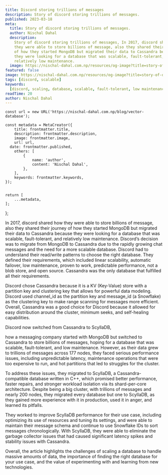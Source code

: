 ```yaml
---
title: Discord storing trillions of messages
description: Story of discord storing trillions of messages.
published: 2023-03-18
meta:
  title: Story of discord storing trillions of messages.
  author: Nischal Dahal
  description:
    Story of discord storing trillions of messages, In 2017, discord shared how
    they were able to store billions of message, also they shared their journey
    of how they started MongoDB but migrated their data to Cassandra because
    they were looking for a database that was scalable, fault-tolerant, and
    relatively low maintenance.
  image: https://nischal-dahal.com.np/resources/og-image?title=story-of-discord&description=Discord
featured: false
image: https://nischal-dahal.com.np/resources/og-image?title=story-of-discord&description=Discord
tags: [discord, scalable]
keywords:
  [discord, scaling, database, scalable, fault-tolerant, low maintenance]
readTime: 20
author: Nischal Dahal
---
```




    const url = new URL('https://nischal-dahal.com.np/blog/vector-database');

    const metadata = MetaCreator({
    	title: frontmatter.title,
    	description: frontmatter.description,
    	image: frontmatter.image,
    	url: url,
      date: frontmatter.published,
    	others: [
    		{
    			name: 'author',
    			content: 'Nischal Dahal',
    		},
    	],
    	keywords: frontmatter.keywords,
    });


    return [
    	...metadata,
    ];

};


<PostHeading
	title={frontmatter.title}
	readingTime={frontmatter.readTime}
	tags={frontmatter.tags}
	keywords={frontmatter.keywords}
	date={frontmatter.published}
	author={frontmatter.author}
/>

In 2017, discord shared how they were able to store billions of message, also
they shared their journey of how they started MongoDB but migrated their data to
Cassandra because they were looking for a database that was scalable,
fault-tolerant, and relatively low maintenance. Discord’s decision was to
migrate from MongoDB to Cassandra due to the rapidly growing chat messages and
the need for a more scalable database. Discord had to understand their
read/write patterns to choose the right database. They defined their
requirements, which included linear scalability, automatic failover, low
maintenance, proven to work, predictable performance, not a blob store, and open
source. Cassandra was the only database that fulfilled all their requirements.

Discord chose Cassandra because it is a KV (Key-Value) store with a partition
key and clustering key that allows for powerful data modeling. Discord used
channel_id as the partition key and message_id (a Snowflake) as the clustering
key to make range scanning for messages more efficient. Overall, Cassandra was a
good choice for Discord because it allowed for easy distribution around the
cluster, minimum seeks, and self-healing capabilities.

Discord now switched from Cassandra to ScyllaDB,

how a messaging company started with MongoDB but switched to Cassandra to store
billions of messages, hoping for a database that was scalable, fault-tolerant,
and low maintenance. However, as their data grew to trillions of messages across
177 nodes, they faced serious performance issues, including unpredictable
latency, maintenance operations that were too expensive to run, and hot
partitions that led to struggles for the cluster.

To address these issues, they migrated to ScyllaDB, a Cassandra-compatible
database written in C++, which promised better performance, faster repairs, and
stronger workload isolation via its shard-per-core architecture. Despite being a
big cluster, with trillions of messages and nearly 200 nodes, they migrated
every database but one to ScyllaDB, as they gained more experience with it in
production, used it in anger, and learned its pitfalls.

They worked to improve ScyllaDB performance for their use case, including
optimizing its use of resources and tuning its settings, and were able to
maintain their message schema and continue to use Snowflake IDs to sort messages
chronologically. With ScyllaDB, they were able to eliminate the garbage
collector issues that had caused significant latency spikes and stability issues
with Cassandra.

Overall, the article highlights the challenges of scaling a database to handle
massive amounts of data, the importance of finding the right database for your
use case, and the value of experimenting with and learning from new
technologies.
